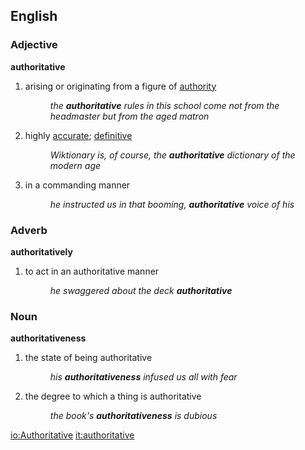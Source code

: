 ==English==
=== Adjective ===
'''authoritative'''
# arising or originating from a figure of [[authority]]
#: ''the '''authoritative''' rules in this school come not from the headmaster but from the aged matron''
# highly [[accurate]]; [[definitive]]
#: ''Wiktionary is, of course, the '''authoritative''' dictionary of the modern age''
# in a commanding manner
#: ''he instructed us in that booming, '''authoritative''' voice of his''

=== Adverb ===
'''authoritatively'''
# to act in an authoritative manner
#: ''he swaggered about the deck '''authoritative'''''

=== Noun ===
'''authoritativeness'''
# the state of being authoritative
#: ''his '''authoritativeness''' infused us all with fear''
# the degree to which a thing is authoritative
#: ''the book's '''authoritativeness''' is dubious''

[[io:Authoritative]]
[[it:authoritative]]